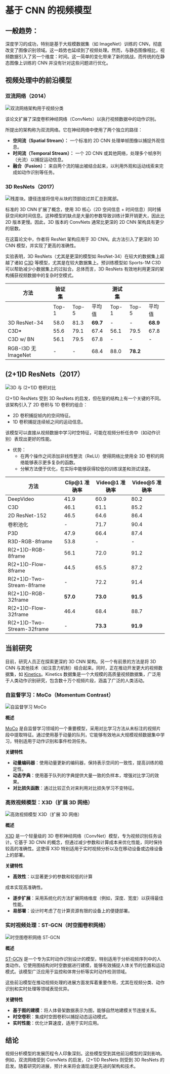 # 基于 CNN 的视频模型

## 一般趋势：

深度学习的成功，特别是基于大规模数据集（如 ImageNet）训练的 CNN，彻底改变了图像识别领域。这一趋势也延续到了视频处理。然而，与静态图像相比，视频数据引入了另一个维度：时间。这一简单的变化带来了新的挑战，而传统的在静态图像上训练的 CNN 并没有针对这些问题进行优化。

## 视频处理中的前沿模型

### 双流网络（2014）

<div class="flex justify-center">
<img src="https://huggingface.co/datasets/hf-vision/course-assets/resolve/main/previous sota models/SOTA Models Two-Stream architecture for video classification.png" alt="双流网络架构用于视频分类">
</div>

该论文扩展了深度卷积神经网络（ConvNets）以执行视频数据中的动作识别。

所提出的架构称为双流网络。它在神经网络中使用了两个独立的路径：

- **空间流（Spatial Stream）：** 一个标准的 2D CNN 处理单帧图像以捕捉外观信息。
- **时间流（Temporal Stream）：** 一个 2D CNN 或其他网络，处理多个帧序列（光流）以捕捉运动信息。
- **融合（Fusion）：** 来自两个流的输出被结合起来，以利用外观和运动线索来完成如动作识别等任务。

### 3D ResNets（2017）

<div class="flex justify-center">
<img src="https://huggingface.co/datasets/hf-vision/course-assets/resolve/main/previous sota models/SOTA Models Residual block. Shortcut connections bypass a signal from the top of the block to the tail. Signals are summed at the tail..png" alt="残差块。捷径连接将信号从块的顶部绕过并汇总到尾部。">
</div>

标准的 3D CNN 扩展了概念，使用 3D 核心（2D 空间信息 + 时间信息）同时捕获空间和时间信息。这种模型的缺点是大量的参数导致训练计算开销更大，因此比 2D 版本更慢。因此，3D 版本的 ConvNets 通常比更深的 2D CNN 架构具有更少的层数。

在这篇论文中，作者将 ResNet 架构应用于 3D CNN。此方法引入了更深的 3D CNN 模型，并实现了更高的准确性。

实验表明，3D ResNets（尤其是更深的模型如 ResNet-34）在较大的数据集上超越了诸如 [C3D](https://arxiv.org/abs/1412.0767) 等模型，尤其是在较大数据集上。预训练模型如 Sports-1M C3D 可以帮助减少小数据集上的过拟合。总体而言，3D ResNets 有效地利用更深的架构捕获视频数据中的复杂时空模式。

| 方法 | 验证集 |  |  | 测试集 |  |  |
| --- | --- | --- | --- | --- | --- | --- |
|  | Top-1 | Top-5 | 平均值 | Top-1 | Top-5 | 平均值 |
| 3D ResNet-34 | 58.0 | 81.3 | **69.7** | - | - | **68.9** |
| C3D* | 55.6 | 79.1 | 67.4 | 56.1 | 79.5 | 67.8 |
| C3D w/ BN | 56.1 | 79.5 | 67.8 | - | - | - |
| RGB-I3D 无 ImageNet | - | - | 68.4 | 88.0 | **78.2** |  |

## (2+1)D ResNets（2017）

<div class="flex justify-center">
<img src="https://huggingface.co/datasets/hf-vision/course-assets/resolve/main/previous sota models/SOTA Models 3D vs (2+1)D convolution..png" alt="3D 与 (2+1)D 卷积对比">
</div>

(2+1)D ResNets 受到 3D ResNets 的启发，但在层的结构上有一个关键的不同。该架构引入了 2D 卷积与 1D 卷积的组合：

- 2D 卷积捕捉帧内的空间特征。
- 1D 卷积捕捉连续帧之间的运动信息。

该模型可以直接从视频数据中学习时空特征，可能在视频分析任务中（如动作识别）表现出更好的性能。

- 优势：
    - 在两个操作之间添加非线性整流（ReLU）使得网络比使用全 3D 卷积的网络能够表示更多复杂的函数。
    - 分解方法便于优化，在实际中能够获得较低的训练误差和测试误差。

| 方法 | Clip@1 准确率 | Video@1 准确率 | Video@5 准确率 |
| --- | --- | --- | --- |
| DeepVideo | 41.9 | 60.9 | 80.2 |
| C3D | 46.1 | 61.1 | 85.2 |
| 2D ResNet-152 | 46.5 | 64.6 | 86.4 |
| 卷积池化 | - | 71.7 | 90.4 |
| P3D | 47.9 | 66.4 | 87.4 |
| R3D-RGB-8frame | 53.8 | - | - |
| R(2+1)D-RGB-8frame | 56.1 | 72.0 | 91.2 |
| R(2+1)D-Flow-8frame | 44.5 | 65.5 | 87.2 |
| R(2+1)D-Two-Stream-8frame | - | 72.2 | 91.4 |
| R(2+1)D-RGB-32frame | **57.0** | **73.0** | **91.5** |
| R(2+1)D-Flow-32frame | 46.4 | 68.4 | 88.7 |
| R(2+1)D-Two-Stream-32frame | - | **73.3** | **91.9** |

## 当前研究

目前，研究人员正在探索更深的 3D CNN 架构。另一个有前景的方法是将 3D CNN 与其他技术（如注意力机制）结合起来。同时，正在推动开发更大的视频数据集，如 [Kinetics](https://github.com/google-deepmind/kinetics-i3d)。Kinetics 数据集是一个大规模的高质量视频数据集，广泛用于人类动作识别研究，包含数十万个视频片段，涵盖了广泛的人类活动。


### 自监督学习：**MoCo（Momentum Contrast）**

<div class="flex justify-center">
<img src="https://huggingface.co/datasets/hf-vision/course-assets/resolve/main/unit7 CNN based model/Self-Supervised Learning_MoCo.png" alt="自监督学习 MoCo">
</div>

**概述**

[MoCo](https://arxiv.org/abs/1911.05722) 是自监督学习领域的一个重要模型，采用对比学习方法从未标注的视频片段中提取特征。通过使用基于动量的队列，它能够有效地从大规模视频数据集中学习，特别适用于动作识别和事件检测任务。

**关键特性**

- **动量编码器**：使用动量更新的编码器，保持表示空间的一致性，提高训练的稳定性。
- **动态字典**：使用基于队列的字典提供大量一致的负样本，增强对比学习的效果。
- **对比损失函数**：通过比较正负对来利用对比损失学习不变特征。

### 高效视频模型：**X3D（扩展 3D 网络）**

<div class="flex justify-center">
<img src="https://huggingface.co/datasets/hf-vision/course-assets/resolve/main/unit7 CNN based model/Efficient Video Models X3D (Expanded 3D Networks).png" alt="高效视频模型 X3D（扩展 3D 网络）">
</div>

**概述**

[X3D](https://arxiv.org/abs/2004.04730) 是一个轻量级的 3D 卷积神经网络（ConvNet）模型，专为视频识别任务设计。它基于 3D CNN 的概念，但通过减少参数和计算成本来优化性能，同时保持较高的准确性。这使得 X3D 特别适用于实时视频分析以及在移动设备或边缘设备上的部署。

**关键特性**

- **高效性**：以显著更少的参数和较低的计算

成本实现高准确性。
- **逐步扩展**：采用系统化的方法扩展网络维度（例如，深度、宽度）以获得最佳性能。
- **易部署**：设计时考虑了在计算资源有限的设备上的便捷部署。

### 实时视频处理：**ST-GCN（时空图卷积网络）**

<div class="flex justify-center">
<img src="https://huggingface.co/datasets/hf-vision/course-assets/resolve/main/unit7 CNN based model/Efficient Video Models X3D (Expanded 3D Networks).png" alt="时空图卷积网络 ST-GCN">
</div>

**概述**

[ST-GCN](https://arxiv.org/abs/1801.07455) 是一个专为实时动作识别设计的模型，特别适用于分析视频序列中的人类动作。它使用图结构对时空数据进行建模，能够有效捕捉人体关节的位置和运动模式。该模型广泛应用于监控和体育分析等实时动作检测领域。

这些前沿模型在推动视频处理的进展方面发挥着重要作用，尤其在视频分类、动作识别和实时处理等领域表现优异。

**关键特性**

- **基于图的建模**：将人体骨架数据表示为图，能够自然地建模关节连接关系。
- **时空卷积**：集成时空图卷积以捕捉动态运动模式。
- **实时性能**：优化计算速度，适用于实时应用。

## 结论

视频分析模型的发展历程令人印象深刻。这些模型受到其他前沿模型的深刻影响。例如，双流网络受到 ConvNets 的启发，(2+1)D ResNets 则受到 3D ResNets 的启发。随着研究的进展，预计未来将会涌现出更先进的架构和技术。